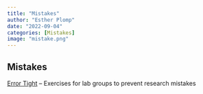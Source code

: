 ```yaml
---
title: "Mistakes"
author: "Esther Plomp"
date: "2022-09-04"
categories: [Mistakes]
image: "mistake.png"
---
```


## Mistakes

[Error Tight](https://www.carleton.edu/perception-lab/open-science/error-tight/) -- Exercises for lab groups to prevent research mistakes

